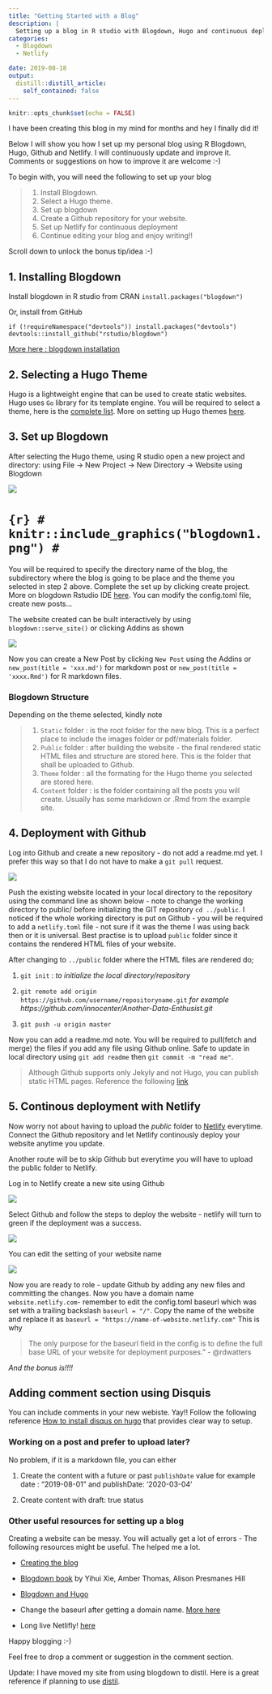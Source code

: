 ```yaml
---
title: "Getting Started with a Blog"
description: |
  Setting up a blog in R studio with Blogdown, Hugo and continuous deployment with Github and Netlify.
categories:
  - Blogdown
  - Netlify

date: 2019-08-18
output:
  distill::distill_article:
    self_contained: false
---
```



```r
knitr::opts_chunk$set(echo = FALSE)

```



I have been creating this blog in my mind for months and hey I finally did it!

Below I will show you how I set up my personal blog using R Blogdown, Hugo, Github and Netlify. I will continuously update and improve it. Comments or suggestions on how to improve it are welcome :-)


To begin with, you will need the following to set up your blog 

>1. Install Blogdown.
2. Select a Hugo theme.
3. Set up blogdown 
4. Create a Github repository for your website.
5. Set up Netlify for continuous deployment
6. Continue editing your blog and enjoy writing!!

Scroll down to unlock the bonus tip/idea :-) 



## 1. Installing Blogdown

Install blogdown in R studio from  CRAN ` install.packages("blogdown") `

Or, install from GitHub

```if (!requireNamespace("devtools")) install.packages("devtools")
devtools::install_github("rstudio/blogdown")```




[More here : blogdown installation](https://bookdown.org/yihui/blogdown/installation.html)

## 2. Selecting a Hugo Theme


Hugo is a lightweight engine that can be used to create static websites. Hugo uses `Go` library for its template engine. You will be required to select a theme, here is the [complete list](https://themes.gohugo.io/). More on setting up Hugo themes [here](https://bookdown.org/yihui/blogdown/themes.html).



## 3. Set up Blogdown 

After selecting the Hugo theme, using R studio open a new project and directory:  using File → New Project → New Directory → Website using Blogdown

![](blogdown1.png)

# ```{r}
# knitr::include_graphics("blogdown1.png")
# ```



You will be required to specify the directory name of the blog, the subdirectory where the blog is going to be place and the theme you selected in step 2 above. Complete the set up by clicking create project. More on blogdown Rstudio IDE [here](https://bookdown.org/yihui/blogdown/rstudio-ide.html). You can modify the config.toml file, create new posts...

The website created can be built interactively by using ```blogdown::serve_site()``` or clicking Addins as shown


![](blogdown2.png)

Now you can create a New Post by clicking `New Post` using the Addins or `new_post(title = 'xxx.md')` for markdown post or `new_post(title = 'xxxx.Rmd')` for R markdown files. 


### Blogdown Structure

Depending on the theme selected, kindly note

>1. `Static` folder :  is the root folder for the new blog. This is a perfect place to include the images folder or pdf/materials folder.
2. `Public` folder : after building the website - the final rendered static HTML files and structure are stored here. This is the folder that shall be uploaded to Github.
3. `Theme` folder : all the formating for the Hugo theme you selected are stored here.
4. `Content` folder : is the folder containing all the posts you will create. Usually has some markdown or .Rmd from the example site.

## 4. Deployment with Github

Log into Github and create a new repository - do not add a readme.md yet. I prefer this way so that I do not have to make a `git pull` request.


![](repo1.png)


Push the existing website located in your local directory to the repository using the command line as shown below - note to change the working directory to public/ before initializing the GIT repository `cd ../public`. I noticed if the whole working directory is put on Github - you will be required to add a `netlify.toml` file - not sure if it was the theme I was using back then or it is universal. Best practise is to upload `public` folder since it contains the rendered HTML files of your website. 

After changing to `../public` folder where the HTML files are rendered do;


1. `git init` : _to initialize the local directory/repository_ 

2. `git remote add origin https://github.com/username/repositoryname.git` _for example https://github.com/innocenter/Another-Data-Enthusist.git_ 

3. `git push -u origin master`

Now you can add a readme.md note. You will be required to pull(fetch and merge) the files if you add any file using Github online. Safe to update in local directory using `git add readme` then `git commit -m "read me"`.





> Although Github supports only Jekyly and not Hugo, you can publish static HTML pages. Reference the following [link](https://bookdown.org/yihui/blogdown/github-pages.html)


## 5. Continous deployment with Netlify

Now worry not about having to upload the _public_ folder to  [Netlify](https://www.netlify.com) everytime. Connect the Github repository and let Netlify continously deploy your website anytime you update. 

Another route will be to skip Github but everytime you will have to upload the public folder to Netlify.

Log in to Netlify create a new site using Github

![](netlify1.png)


Select Github and follow the steps to deploy the website - netlify will turn to green if the deployment was a success.

![](netlify2.png)

You can edit the setting of your website name

![](netlify3.png)


Now you are ready to role - update Github by adding any new files and committing the changes. Now you have a domain name `website.netlify.com`- remember to edit the config.toml baseurl which was set with a trailing backslash `baseurl = "/"`. Copy the name of the website and replace it as `baseurl = "https://name-of-website.netlify.com"` This is why

> The only purpose for the baseurl field in the config is to define the full base URL of your website for deployment purposes.” - @rdwatters

_And the bonus is!!!!_

## Adding comment section using Disquis

You can include comments in your new webiste. Yay!! Follow the following reference [How to install disqus on hugo](https://notes.peter-baumgartner.net/tutorial/how-to-install-disqus-on-hugo/) that provides clear way to setup.



### Working on a post and prefer to upload later?
 
 No problem, if it is a markdown file, you can either 

1. Create the content with a future or past `publishDate` value for example date : "2019-08-01" and publishDate: '2020-03-04'

2. Create content with draft: true status



### Other useful resources for setting up a blog

Creating a website can be messy.  You will actually get a lot of errors - The following resources might be useful. The helped me a lot. 

 

+ [Creating the blog](http://estebanmoro.org/post/2019-02-02-setting-up-your-blog-with-rstudio-and-blogdown-i-creating-the-blog/)
  
+ [Blogdown book](https://bookdown.org/yihui/blogdown/) by Yihui Xie, Amber Thomas, Alison Presmanes Hill

+ [Blogdown and Hugo ](https://www.tylerclavelle.com/code/2017/blogdown/)
  
+  Change the baseurl after getting a domain name. [More here](https://alison.rbind.io/post/2019-03-04-hugo-troubleshooting/)
+ Long live Netlifly! [here](https://yihui.name/en/2017/06/netlify-instead-of-github-pages/)



Happy blogging :-)  


Feel free to drop a comment or suggestion in the comment section.



Update: I have moved my site from using blogdown to distil. Here is a great reference if planning to use [distil](https://www.shamindras.com/posts/2019-07-11-shrotriya2019distillpt1/). 
